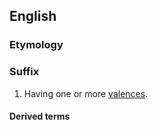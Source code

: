 {{also|valent}}

==English==

===Etymology===
{{back-formation|lang=en|valence}}

===Suffix===
{{en-suffix}}

# Having one or more [[valences]].

====Derived terms====
{{suffixsee|en}}